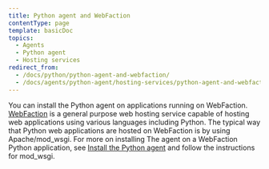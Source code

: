 ```yaml
---
title: Python agent and WebFaction
contentType: page
template: basicDoc
topics:
  - Agents
  - Python agent
  - Hosting services
redirect_from:
  - /docs/python/python-agent-and-webfaction/
  - /docs/agents/python-agent/hosting-services/python-agent-and-webfaction/
---
```


You can install the Python agent on applications running on WebFaction. [WebFaction](http://www.webfaction.com/) is a general purpose web hosting service capable of hosting web applications using various languages including Python. The typical way that Python web applications are hosted on WebFaction is by using Apache/mod_wsgi. For more on installing The agent on a WebFaction Python application, see [Install the Python agent](/docs/agents/python-agent/installation-configuration/python-agent-installation) and follow the instructions for mod_wsgi.
